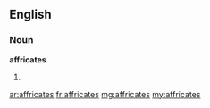 ==English==

===Noun===
'''affricates'''

# {{plural of|[[affricate]]}}

[[ar:affricates]]
[[fr:affricates]]
[[mg:affricates]]
[[my:affricates]]